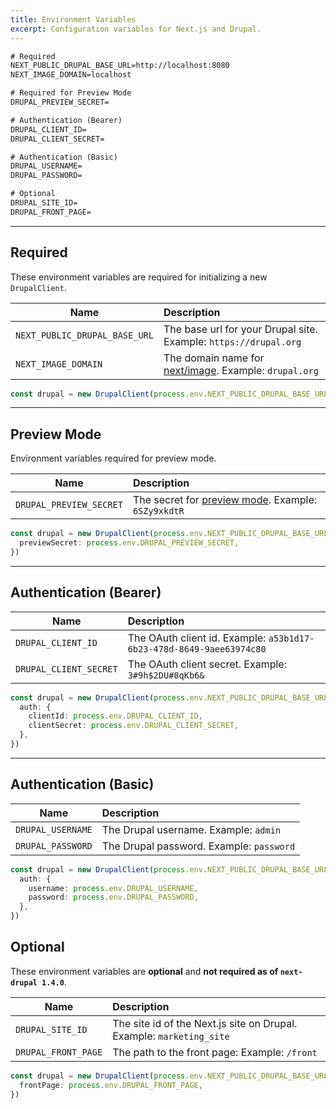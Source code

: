 ```yaml
---
title: Environment Variables
excerpt: Configuration variables for Next.js and Drupal.
---
```


```txt title=.env.local
# Required
NEXT_PUBLIC_DRUPAL_BASE_URL=http://localhost:8080
NEXT_IMAGE_DOMAIN=localhost

# Required for Preview Mode
DRUPAL_PREVIEW_SECRET=

# Authentication (Bearer)
DRUPAL_CLIENT_ID=
DRUPAL_CLIENT_SECRET=

# Authentication (Basic)
DRUPAL_USERNAME=
DRUPAL_PASSWORD=

# Optional
DRUPAL_SITE_ID=
DRUPAL_FRONT_PAGE=
```

---

## Required

These environment variables are required for initializing a new `DrupalClient`.

| Name                          | Description                                                                                                                |
| ----------------------------- | :------------------------------------------------------------------------------------------------------------------------- |
| `NEXT_PUBLIC_DRUPAL_BASE_URL` | The base url for your Drupal site. Example: `https://drupal.org`                                                           |
| `NEXT_IMAGE_DOMAIN`           | The domain name for [next/image](https://nextjs.org/docs/basic-features/image-optimization#domains). Example: `drupal.org` |

```ts
const drupal = new DrupalClient(process.env.NEXT_PUBLIC_DRUPAL_BASE_URL)
```

---

## Preview Mode

Environment variables required for preview mode.

| Name                    | Description                                                              |
| ----------------------- | :----------------------------------------------------------------------- |
| `DRUPAL_PREVIEW_SECRET` | The secret for [preview mode](/docs/preview-mode). Example: `6SZy9xkdtR` |

```ts
const drupal = new DrupalClient(process.env.NEXT_PUBLIC_DRUPAL_BASE_URL, {
  previewSecret: process.env.DRUPAL_PREVIEW_SECRET,
})
```

---

## Authentication (Bearer)

| Name                   | Description                                                          |
| ---------------------- | :------------------------------------------------------------------- |
| `DRUPAL_CLIENT_ID`     | The OAuth client id. Example: `a53b1d17-6b23-478d-8649-9aee63974c80` |
| `DRUPAL_CLIENT_SECRET` | The OAuth client secret. Example: `3#9h$2DU#8qKb6&`                  |

```ts
const drupal = new DrupalClient(process.env.NEXT_PUBLIC_DRUPAL_BASE_URL, {
  auth: {
    clientId: process.env.DRUPAL_CLIENT_ID,
    clientSecret: process.env.DRUPAL_CLIENT_SECRET,
  },
})
```

---

## Authentication (Basic)

| Name              | Description                              |
| ----------------- | :--------------------------------------- |
| `DRUPAL_USERNAME` | The Drupal username. Example: `admin`    |
| `DRUPAL_PASSWORD` | The Drupal password. Example: `password` |

```ts
const drupal = new DrupalClient(process.env.NEXT_PUBLIC_DRUPAL_BASE_URL, {
  auth: {
    username: process.env.DRUPAL_USERNAME,
    password: process.env.DRUPAL_PASSWORD,
  },
})
```

## Optional

These environment variables are **optional** and **not required as of `next-drupal 1.4.0`**.

| Name                | Description                                                          |
| ------------------- | :------------------------------------------------------------------- |
| `DRUPAL_SITE_ID`    | The site id of the Next.js site on Drupal. Example: `marketing_site` |
| `DRUPAL_FRONT_PAGE` | The path to the front page: Example: `/front`                        |

```ts
const drupal = new DrupalClient(process.env.NEXT_PUBLIC_DRUPAL_BASE_URL, {
  frontPage: process.env.DRUPAL_FRONT_PAGE,
})
```
